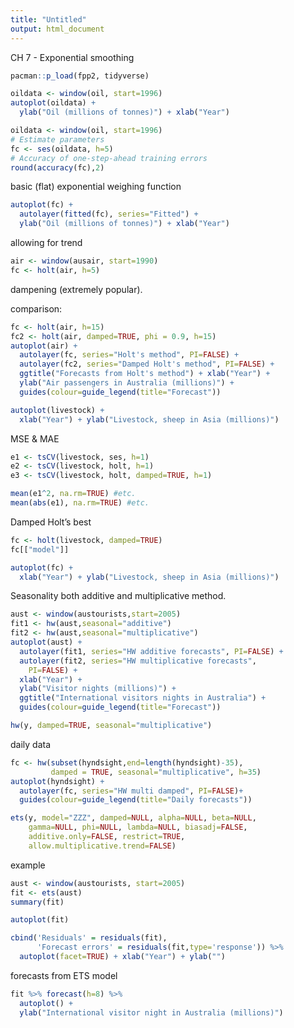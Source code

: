 ```yaml
---
title: "Untitled"
output: html_document
---
```


CH 7 - Exponential smoothing

```r

pacman::p_load(fpp2, tidyverse)

```

```r
oildata <- window(oil, start=1996)
autoplot(oildata) +
  ylab("Oil (millions of tonnes)") + xlab("Year")
```

```r
oildata <- window(oil, start=1996)
# Estimate parameters
fc <- ses(oildata, h=5)
# Accuracy of one-step-ahead training errors
round(accuracy(fc),2)
```

basic (flat) exponential weighing function

```r
autoplot(fc) +
  autolayer(fitted(fc), series="Fitted") +
  ylab("Oil (millions of tonnes)") + xlab("Year")
```

allowing for trend

```r
air <- window(ausair, start=1990)
fc <- holt(air, h=5)
```

dampening (extremely popular). 

comparison:

```r
fc <- holt(air, h=15)
fc2 <- holt(air, damped=TRUE, phi = 0.9, h=15)
autoplot(air) +
  autolayer(fc, series="Holt's method", PI=FALSE) +
  autolayer(fc2, series="Damped Holt's method", PI=FALSE) +
  ggtitle("Forecasts from Holt's method") + xlab("Year") +
  ylab("Air passengers in Australia (millions)") +
  guides(colour=guide_legend(title="Forecast"))
```

```r
autoplot(livestock) +
  xlab("Year") + ylab("Livestock, sheep in Asia (millions)")
```

MSE & MAE

```r

e1 <- tsCV(livestock, ses, h=1)
e2 <- tsCV(livestock, holt, h=1)
e3 <- tsCV(livestock, holt, damped=TRUE, h=1)

mean(e1^2, na.rm=TRUE) #etc.
mean(abs(e1), na.rm=TRUE) #etc. 

```

Damped Holt's best

```r
fc <- holt(livestock, damped=TRUE)
fc[["model"]]
```

```r
autoplot(fc) +
  xlab("Year") + ylab("Livestock, sheep in Asia (millions)")
```

Seasonality
both additive and multiplicative method. 

```r
aust <- window(austourists,start=2005)
fit1 <- hw(aust,seasonal="additive")
fit2 <- hw(aust,seasonal="multiplicative")
autoplot(aust) +
  autolayer(fit1, series="HW additive forecasts", PI=FALSE) +
  autolayer(fit2, series="HW multiplicative forecasts",
    PI=FALSE) +
  xlab("Year") +
  ylab("Visitor nights (millions)") +
  ggtitle("International visitors nights in Australia") +
  guides(colour=guide_legend(title="Forecast"))

```

```r
hw(y, damped=TRUE, seasonal="multiplicative")
```

daily data

```r
fc <- hw(subset(hyndsight,end=length(hyndsight)-35),
         damped = TRUE, seasonal="multiplicative", h=35)
autoplot(hyndsight) +
  autolayer(fc, series="HW multi damped", PI=FALSE)+
  guides(colour=guide_legend(title="Daily forecasts"))
```

```r
ets(y, model="ZZZ", damped=NULL, alpha=NULL, beta=NULL,
    gamma=NULL, phi=NULL, lambda=NULL, biasadj=FALSE,
    additive.only=FALSE, restrict=TRUE,
    allow.multiplicative.trend=FALSE)
```

example

```r
aust <- window(austourists, start=2005)
fit <- ets(aust)
summary(fit)

autoplot(fit)
```

```r
cbind('Residuals' = residuals(fit),
      'Forecast errors' = residuals(fit,type='response')) %>%
  autoplot(facet=TRUE) + xlab("Year") + ylab("")
```

forecasts from ETS model

```r
fit %>% forecast(h=8) %>%
  autoplot() +
  ylab("International visitor night in Australia (millions)")
```

